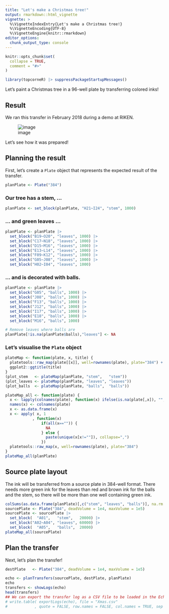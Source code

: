 ```yaml
---
title: "Let's make a Christmas tree!"
output: rmarkdown::html_vignette
vignette: >
  %\VignetteIndexEntry{Let's make a Christmas tree!}
  %\VignetteEncoding{UTF-8}
  %\VignetteEngine{knitr::rmarkdown}
editor_options: 
  chunk_output_type: console
---
```


```r
knitr::opts_chunk$set(
  collapse = TRUE,
  comment = "#>"
)
```

```r
library(topcorneR) |> suppressPackageStartupMessages()
```

Let's paint a Christmas tree in a 96-well plate by transferring colored inks!

## Result

We ran this transfer in February 2018 during a demo at RIKEN.

![image](Xmas_small.jpeg)

Let's see how it was prepared!

## Planning the result

First, let's create a `Plate` object that represents the expected result of
the transfer.

```r
planPlate <- Plate("384")
```

### Our tree has a stem, …

```r
planPlate <- set_block(planPlate, "H21~I24", "stem", 1000)
```

### … and green leaves …

```r
planPlate <- planPlate |>
  set_block("B19~O20", "leaves", 1000) |>
  set_block("C17~N18", "leaves", 1000) |>
  set_block("D15~M16", "leaves", 1000) |>
  set_block("E13~L14", "leaves", 1000) |>
  set_block("F09~K12", "leaves", 1000) |>
  set_block("G05~J08", "leaves", 1000) |>
  set_block("H02~I04", "leaves", 1000)
```

### … and is decorated with balls.

```r
planPlate <- planPlate |>
  set_block("G05", "balls", 1000) |>
  set_block("J08", "balls", 1000) |>
  set_block("F13", "balls", 1000) |>
  set_block("J12", "balls", 1000) |>
  set_block("I17", "balls", 1000) |>
  set_block("E18", "balls", 1000) |>
  set_block("M16", "balls", 1000)

# Remove leaves where balls are
planPlate[!is.na(planPlate$balls),"leaves"] <- NA
```

### Let's visualise the `Plate` object

```r
plateMap <- function(plate, x, title) {
  platetools::raw_map(plate[[x]], well=rownames(plate), plate="384") +
  ggplot2::ggtitle(title)
}
(plot_stem   <- plateMap(planPlate, "stem",   "stem"))
(plot_leaves <- plateMap(planPlate, "leaves", "leaves"))
(plot_balls  <- plateMap(planPlate, "balls",  "balls"))
```

```r
plateMap_all <- function(plate) {
  x <- lapply(colnames(plate), function(x) ifelse(is.na(plate[,x]), "", x))
  names(x) <- colnames(plate)
  x <- as.data.frame(x)
  x <- apply( x, 1
            , function(x)
                if(all(x=="")) {
                  NA
                } else {
                  paste(unique(x[x!=""]), collapse=",")
                })
  platetools::raw_map(x, well=rownames(plate), plate="384")
}
plateMap_all(planPlate)
```

## Source plate layout

The ink will be transferred from a source plate in 384-well format.  There needs
more green ink for the leaves than red and brown ink for the balls and the stem,
so there will be more than one well containing green ink.

```r
colSums(as.data.frame(planPlate)[,c("stem", "leaves", "balls")], na.rm = TRUE)
sourcePlate <- Plate("384", deadVolume = 1e4, maxVolume = 1e5)
sourcePlate <- sourcePlate |>
  set_block(  "A01",   "stem",   20000) |>
  set_block("A02~A04", "leaves", 60000) |>
  set_block(  "A05",   "balls",  20000)
plateMap_all(sourcePlate)
```

## Plan the transfer

Next, let's plan the transfer!

```r
destPlate   <- Plate("384", deadVolume = 1e4, maxVolume = 1e5)

echo <- planTransfers(sourcePlate, destPlate, planPlate)
echo
transfers <- showLogs(echo)
head(transfers)
## We can export the transfer log as a CSV file to be loaded in the Echo machine.
# write.table( exportLogs(echo), file = "Xmas.csv"
#            , quote = FALSE, row.names = FALSE, col.names = TRUE, sep = ",")
```

